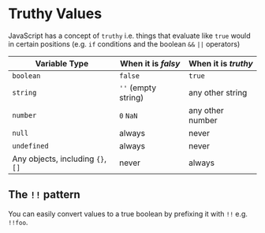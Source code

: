 # Truthy Values

JavaScript has a concept of `truthy` i.e. things that evaluate like `true` would in certain positions (e.g. `if` conditions and the boolean `&&` `||` operators)


| Variable Type   | When it is *falsy*       | When it is *truthy*      |
|-----------------|--------------------------|--------------------------|
| `boolean`       | `false`                  | `true`                   |
| `string`        | `''` (empty string)      | any other string         |
| `number`        | `0`  `NaN`               | any other number         |
| `null`          | always                   | never                    |
| `undefined`     | always                   | never                    |
| Any objects, including `{}`,`[]` | never | always |


## The `!!` pattern

You can easily convert values to a true boolean by prefixing it with `!!` e.g. `!!foo`.